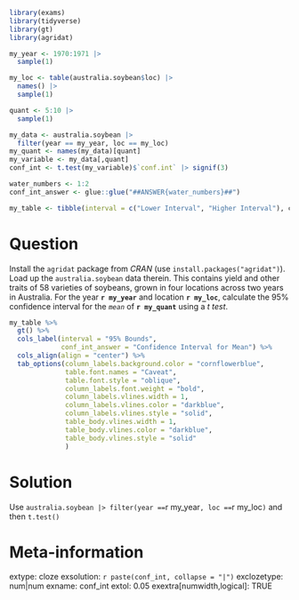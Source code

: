 ```r
library(exams)
library(tidyverse)
library(gt)
library(agridat)

my_year <- 1970:1971 |> 
  sample(1)

my_loc <- table(australia.soybean$loc) |> 
  names() |> 
  sample(1)

quant <- 5:10 |> 
  sample(1)

my_data <- australia.soybean |> 
  filter(year == my_year, loc == my_loc)
my_quant <- names(my_data)[quant]
my_variable <- my_data[,quant]
conf_int <- t.test(my_variable)$`conf.int` |> signif(3)

water_numbers <- 1:2
conf_int_answer <- glue::glue("##ANSWER{water_numbers}##")

my_table <- tibble(interval = c("Lower Interval", "Higher Interval"), conf_int_answer)
```


Question
========
Install the `agridat` package from _CRAN_ (use `install.packages("agridat")`). Load up the `australia.soybean` data therein. This contains yield and other traits of 58 varieties of soybeans, grown in four locations across two years in Australia.  For the year __`r my_year`__ and location __`r my_loc`__, calculate the 95% confidence interval for the _`mean`_ of __`r my_quant`__ using a _t test_. 


```r
my_table %>% 
  gt() %>% 
  cols_label(interval = "95% Bounds",
             conf_int_answer = "Confidence Interval for Mean") %>% 
  cols_align(align = "center") %>% 
  tab_options(column_labels.background.color = "cornflowerblue", 
              table.font.names = "Caveat",
              table.font.style = "oblique",
              column_labels.font.weight = "bold",
              column_labels.vlines.width = 1,
              column_labels.vlines.color = "darkblue",
              column_labels.vlines.style = "solid",
              table_body.vlines.width = 1,
              table_body.vlines.color = "darkblue",
              table_body.vlines.style = "solid"
              )
```


Solution
========
Use `australia.soybean |> filter(year == `r my_year`, loc == `r my_loc`)` and then `t.test()`



Meta-information
================
extype: cloze
exsolution: `r paste(conf_int, collapse = "|")`
exclozetype: num|num
exname: conf_int
extol: 0.05
exextra[numwidth,logical]: TRUE
